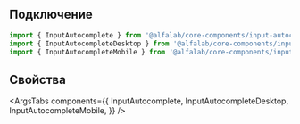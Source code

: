 
## Подключение

```jsx
import { InputAutocomplete } from '@alfalab/core-components/input-autocomplete';
import { InputAutocompleteDesktop } from '@alfalab/core-components/input-autocomplete/desktop';
import { InputAutocompleteMobile } from '@alfalab/core-components/input-autocomplete/mobile';
```

## Свойства

<ArgsTabs
    components={{
        InputAutocomplete,
        InputAutocompleteDesktop,
        InputAutocompleteMobile,
    }}
/>
